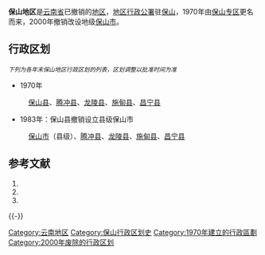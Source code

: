 '''保山地区'''是[[云南省|云南省]]已撤销的[[地区行政公署|地区]]，[[地区行政公署|地区行政公署]]驻[[隆阳区|保山]]，1970年由[[保山专区|保山专区]]更名而来，2000年撤销改设地级[[保山市|保山市]]。

==行政区划==
<small>''下列为各年末保山地区行政区划的列表，区划调整以批准时间为准''</small>
*1970年
:[[保山县|保山县]]、[[腾冲县|腾冲县]]、[[龙陵县|龙陵县]]、[[施甸县|施甸县]]、[[昌宁县|昌宁县]]
*1983年：保山县撤销设立县级保山市
:[[隆阳区|保山市]]（县级）、[[腾冲县|腾冲县]]、[[龙陵县|龙陵县]]、[[施甸县|施甸县]]、[[昌宁县|昌宁县]]

== 参考文献 ==
{{Wikisource|国务院关于同意云南省撤销保山地区设立地级保山市的批复}}
# {{Cite book | author = 戴均良等 | title = 《中国古今地名大词典》 | location = 上海 | publisher = 上海辞书出版社 | date = 2005 | language = zh-hans }}
# {{Cite book | author = 史为乐 | title = 《中华人民共和国政区沿革（1949-2002）》 | location = 北京 | publisher = 人民出版社 | date = 2006 | language = zh-hans }}
# {{cite book |last=陈 |first=潮 |date= |title=《中华人民共和国行政区划沿革地图集》 |url= |location=[[北京|北京]] |publisher=[[中国地图出版社|中国地图出版社]] |page=127-128 |isbn=978-7-5031-3184-4 |author-link= }}
{{reflist}}
{{-}}
{{云南省历史二级政区}}
[[Category:云南地区|Category:云南地区]]
[[Category:保山行政区划史|Category:保山行政区划史]]
[[Category:1970年建立的行政區劃|Category:1970年建立的行政區劃]]
[[Category:2000年废除的行政区划|Category:2000年废除的行政区划]]